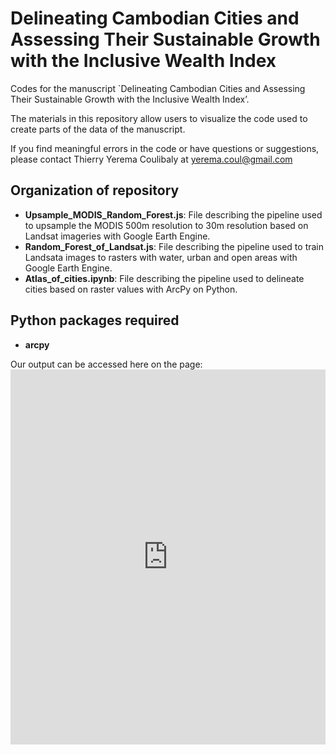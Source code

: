 # Delineating Cambodian Cities and Assessing Their Sustainable Growth with the Inclusive Wealth Index

Codes for the manuscript \`Delineating Cambodian Cities and Assessing Their Sustainable Growth with the Inclusive Wealth Index'.

The materials in this repository allow users to visualize the code used to create parts of the data of the manuscript.

If you find meaningful errors in the code or have questions or suggestions, please contact Thierry Yerema Coulibaly at [yerema.coul\@gmail.com](mailto:yerema.coul@gmail.com){.email}

## Organization of repository

-   **Upsample_MODIS_Random_Forest.js**: File describing the pipeline used to upsample the MODIS 500m resolution to 30m resolution based on Landsat imageries with Google Earth Engine.
-   **Random_Forest_of_Landsat.js**: File describing the pipeline used to train Landsata images to rasters with water, urban and open areas with Google Earth Engine.
-   **Atlas_of_cities.ipynb**: File describing the pipeline used to delineate cities based on raster values with ArcPy on Python.

## Python packages required

-   **arcpy**

Our output can be accessed here on the page: <iframe src="https://thierrycoul.github.io/CambodiaCities.github.io/Urban_extent.html" width="100%" height="600" style="border:none;"></iframe>
